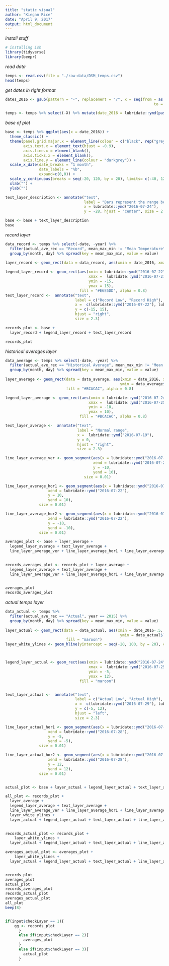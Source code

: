 ```yaml
---
title: "static visual"
author: "Kiegan Rice"
date: "April 9, 2017"
output: html_document
---
```


*install stuff*
```r
# installing ish
library(tidyverse)
library(beepr)
```

*read data*
```r
temps <- read.csv(file = "./raw-data/DSM_temps.csv")
head(temps)
```

*get dates in right format*
```r
dates_2016 <- gsub(pattern = "-", replacement = "/", x = seq(from = as.Date("2016-01-01"), 
                                                                  to = as.Date("2016-12-31"), by = "days"))

temps <- temps %>% select(-X) %>% mutate(date_2016 = lubridate::ymd(paste("2016", month, day, sep = "-")))
```

*base of plot*
```r
base <- temps %>% ggplot(aes(x = date_2016)) + 
  theme_classic() +
  theme(panel.grid.major.x = element_line(colour = c("black", rep("grey", times = 11)), linetype = c(0, rep(2, times = 11))),
        axis.text.x = element_text(hjust = -0.9), 
        axis.line.x = element_blank(),
        axis.ticks.x = element_blank(),
        axis.line.y = element_line(colour = "darkgrey")) +
  scale_x_date(date_breaks = "1 month", 
               date_labels = "%b", 
               expand=c(0,0)) + 
  scale_y_continuous(breaks = seq(-20, 120, by = 20), limits= c(-40, 120)) + 
  xlab("") +
  ylab("")

text_layer_description <- annotate("text", 
                                   label = "Bars represent the range between the daily high and low.",
                                   x = lubridate::ymd("2016-07-24"),
                                   y = -28, hjust = "center", size = 2.3)

base <- base + text_layer_description
base 
```


*record layer*
```r
data_record <- temps %>% select(-date, -year) %>% 
  filter(actual_ave_rec == "Record", mean_max_min != "Mean Temperature") %>% 
  group_by(month, day) %>% spread(key = mean_max_min, value = value)
  
layer_record <- geom_rect(data = data_record, aes(xmin = date_2016, xmax = date_2016+1, ymin = data_record$`Min Temperature`, ymax = data_record$`Max Temperature`), fill = "#E6E5DD", alpha = 0.8)

legend_layer_record <- geom_rect(aes(xmin = lubridate::ymd("2016-07-22"), 
                                     xmax =  lubridate::ymd("2016-07-27"), 
                                     ymin = -15, 
                                     ymax = 15), 
                                 fill = "#E6E5DD", alpha = 0.8)
text_layer_record <-  annotate("text",
                               label = c("Record Low", "Record High"), 
                               x =  c(lubridate::ymd("2016-07-22"), lubridate::ymd("2016-07-22")), 
                               y = c(-15, 15), 
                               hjust = "right", 
                               size = 2.3)

records_plot <- base + 
  layer_record + legend_layer_record + text_layer_record

records_plot
```

*historical averages layer*
```r
data_average <- temps %>% select(-date, -year) %>% 
  filter(actual_ave_rec == "Historical Average", mean_max_min != "Mean Temperature") %>% 
  group_by(month, day) %>% spread(key = mean_max_min, value = value)
  
layer_average <- geom_rect(data = data_average, aes(xmin = date_2016, xmax = date_2016+1, 
                                                   ymin = data_average$`Min Temperature`, ymax = data_average$`Max Temperature`), 
                           fill = "#BCACAC", alpha = 0.8)

legend_layer_average <- geom_rect(aes(xmin = lubridate::ymd("2016-07-24")-0.5, 
                                     xmax =  lubridate::ymd("2016-07-25")+0.5, 
                                     ymin = -10, 
                                     ymax = 10), 
                                 fill = "#BCACAC", alpha = 0.8)

text_layer_average <-  annotate("text",
                                label = "Normal range", 
                                x =  lubridate::ymd("2016-07-19"), 
                                y = 0, 
                                hjust = "right", 
                                size = 2.3)

line_layer_average_ver <- geom_segment(aes(x = lubridate::ymd("2016-07-20"), 
                                       xend = lubridate::ymd("2016-07-20"), 
                                       y = -10, 
                                       yend = 10), 
                                   size = 0.01)

line_layer_average_hor1 <- geom_segment(aes(x = lubridate::ymd("2016-07-20"),
                   xend = lubridate::ymd("2016-07-22"),
                   y = 10,
                   yend = 10),
               size = 0.01)

line_layer_average_hor2 <- geom_segment(aes(x = lubridate::ymd("2016-07-20"),
                   xend = lubridate::ymd("2016-07-22"),
                   y = -10,
                   yend = -10),
               size = 0.01)

averages_plot <- base + layer_average + 
  legend_layer_average + text_layer_average + 
  line_layer_average_ver + line_layer_average_hor1 + line_layer_average_hor2
  

records_averages_plot <- records_plot + layer_average + 
  legend_layer_average + text_layer_average + 
  line_layer_average_ver + line_layer_average_hor1 + line_layer_average_hor2
  

averages_plot
records_averages_plot
```




*actual temps layer*
```r
data_actual <- temps %>% 
  filter(actual_ave_rec == "Actual", year == 2015) %>% 
  group_by(month, day) %>% spread(key = mean_max_min, value = value)
  
layer_actual <- geom_rect(data = data_actual, aes(xmin = date_2016-.5, xmax = date_2016+.5, 
                                                   ymin = data_actual$`Min Temperature`, ymax = data_actual$`Max Temperature`), 
                           fill = "maroon")
layer_white_ylines <- geom_hline(yintercept = seq(-20, 100, by = 20), colour = "white", lwd = 0.1)



legend_layer_actual <- geom_rect(aes(xmin = lubridate::ymd("2016-07-24")-0.05, 
                                     xmax =  lubridate::ymd("2016-07-25")+0.15, 
                                     ymin = -5, 
                                     ymax = 12), 
                                 fill = "maroon")


text_layer_actual <-  annotate("text",
                               label = c("Actual Low", "Actual High"), 
                               x =  c(lubridate::ymd("2016-07-29"), lubridate::ymd("2016-07-29")), 
                               y = c(-5, 12), 
                               hjust = "left", 
                               size = 2.3)

line_layer_actual_hor1 <- geom_segment(aes(x = lubridate::ymd("2016-07-24"),
                   xend = lubridate::ymd("2016-07-28"),
                   y = -5,
                   yend = -5),
               size = 0.01)

line_layer_actual_hor2 <- geom_segment(aes(x = lubridate::ymd("2016-07-24"),
                   xend = lubridate::ymd("2016-07-28"),
                   y = 12,
                   yend = 12),
               size = 0.01)


actual_plot <- base + layer_actual + legend_layer_actual + text_layer_actual + line_layer_actual_hor1 + line_layer_actual_hor2

all_plot <- records_plot + 
  layer_average + 
  legend_layer_average + text_layer_average + 
  line_layer_average_ver + line_layer_average_hor1 + line_layer_average_hor2 + 
  layer_white_ylines +
  layer_actual + legend_layer_actual + text_layer_actual + line_layer_actual_hor1 + line_layer_actual_hor2
  

records_actual_plot <- records_plot + 
    layer_white_ylines +
  layer_actual + legend_layer_actual + text_layer_actual + line_layer_actual_hor1 + line_layer_actual_hor2

averages_actual_plot <- averages_plot + 
    layer_white_ylines +
  layer_actual + legend_layer_actual + text_layer_actual + line_layer_actual_hor1 + line_layer_actual_hor2


records_plot
averages_plot
actual_plot
records_averages_plot
records_actual_plot
averages_actual_plot
all_plot
beep(8)


if(input$checkLayer == 1){
    gg <- records_plot
      }
      else if(input$checkLayer == 2){
        averages_plot
      }
      else if(input$checkLayer == 3){
        actual_plot
      }
```



